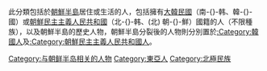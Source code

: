 {{noteTA
|1=zh-hans:朝鲜; zh-hant:北韓;
|2=zh-hans:南韩; zh-hant:南韓;
|3=zh-hans:韩朝; zh-hant:南北韓;
}}
此分類包括於[[朝鮮半島|朝鮮半島]]居住或生活的人，包括擁有[[大韓民國|大韓民國]]（南-{}-韩、韓-{}-國）或[[朝鮮民主主義人民共和國|朝鮮民主主義人民共和國]]（北-{}-韩、(北) 朝-{}-鮮）國籍的人（不限種族），以及朝鮮半島的歷史人物，朝鮮半島分裂後的人物則分別置於[[:Category:韓國人|:Category:韓國人]]及[[:Category:朝鮮民主主義人民共和國人|:Category:朝鮮民主主義人民共和國人]]。
{{Commons category|People of Korea}}

[[Category:与朝鲜半岛相关的人物|Category:与朝鲜半岛相关的人物]]
[[Category:東亞人|Category:東亞人]]
[[Category:北極民族|Category:北極民族]]